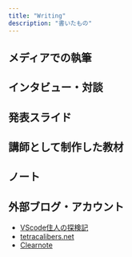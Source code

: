 ```yaml
---
title: "Writing"
description: "書いたもの"
---
```



<Prose>

## メディアでの執筆

<WritingPreviewList id="codegrid" />

## インタビュー・対談

<WritingPreviewList id="interview" />

## 発表スライド

<WritingPreviewList id="slide" />

## 講師として制作した教材

<WritingPreviewList id="textbook" />

## ノート

<WritingPreviewList id="note" />

## 外部ブログ・アカウント

- [VScode住人の探検記](https://tetracalibers.hatenadiary.com/)
- [tetracalibers.net](https://tetracalibers.net/)
- [Clearnote](https://www.clearnotebooks.com/ja/authors/2541851)

</Prose>
